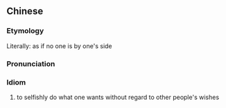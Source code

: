 {{also|旁若无人}}
==Chinese==
{{zh-forms|s=旁若无人}}

===Etymology===
Literally: as if no one is by one's side

===Pronunciation===
{{zh-pron
|m=páng ruò wú rén
|cat=id
}}

===Idiom===
{{zh-idiom}}

# to selfishly do what one wants without regard to other people's wishes